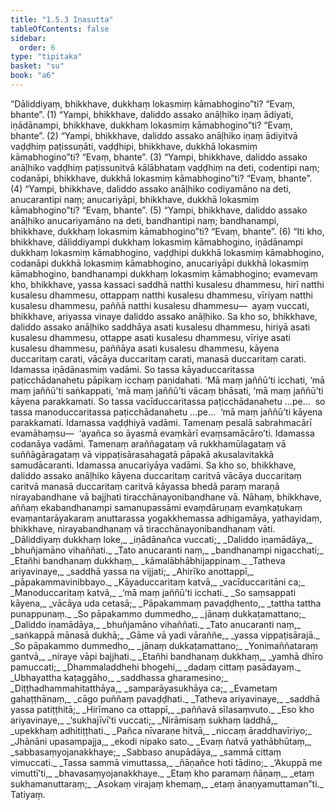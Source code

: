 ```yaml
---
title: "1.5.3 Iṇasutta"
tableOfContents: false
sidebar:
  order: 6
type: "tipitaka"
basket: "su"
book: "a6"
---
```



<DynamicBreadcrumb />

<Division number="45" book="a6" bookNo="16" page="309">

<Paragraph number="322" book="a6">
“Dāliddiyaṃ, bhikkhave, dukkhaṃ lokasmiṃ kāmabhogino”ti? “Evaṃ, bhante”. (1)
</Paragraph>

<Paragraph number="323" book="a6">
“Yampi, bhikkhave, daliddo assako anāḷhiko iṇaṃ ādiyati, iṇādānampi, bhikkhave, dukkhaṃ lokasmiṃ kāmabhogino”ti? “Evaṃ, bhante”. (2)
</Paragraph>

<Paragraph number="324" book="a6">
“Yampi, bhikkhave, daliddo assako anāḷhiko iṇaṃ ādiyitvā vaḍḍhiṃ paṭissuṇāti, vaḍḍhipi, bhikkhave, dukkhā lokasmiṃ kāmabhogino”ti? “Evaṃ, bhante”. (3)
</Paragraph>

<Paragraph number="325" book="a6">
“Yampi, bhikkhave, daliddo assako anāḷhiko vaḍḍhiṃ paṭissuṇitvā kālābhataṃ vaḍḍhiṃ na deti, codentipi naṃ; codanāpi, bhikkhave, dukkhā lokasmiṃ kāmabhogino”ti? “Evaṃ, bhante”. (4)
</Paragraph>

<Paragraph number="326" book="a6">
“Yampi, bhikkhave, daliddo assako anāḷhiko codiyamāno na deti, anucarantipi naṃ; anucariyāpi, bhikkhave, dukkhā lokasmiṃ kāmabhogino”ti? “Evaṃ, bhante”. (5)
</Paragraph>

<Paragraph number="327" book="a6">
“Yampi, bhikkhave, daliddo assako anāḷhiko anucariyamāno na deti, bandhantipi naṃ; bandhanampi, bhikkhave, dukkhaṃ lokasmiṃ kāmabhogino”ti? “Evaṃ, bhante”. (6)
</Paragraph>

<Paragraph number="328" book="a6">
“Iti kho, bhikkhave, dāliddiyampi dukkhaṃ lokasmiṃ kāmabhogino, iṇādānampi dukkhaṃ lokasmiṃ kāmabhogino, vaḍḍhipi dukkhā lokasmiṃ kāmabhogino, codanāpi dukkhā lokasmiṃ kāmabhogino, anucariyāpi dukkhā lokasmiṃ kāmabhogino, bandhanampi dukkhaṃ lokasmiṃ kāmabhogino; evamevaṃ kho, bhikkhave, yassa kassaci saddhā natthi kusalesu dhammesu, hirī natthi kusalesu dhammesu, ottappaṃ natthi kusalesu dhammesu, vīriyaṃ natthi kusalesu dhammesu, paññā natthi kusalesu dhammesu—  ayaṃ vuccati, bhikkhave, ariyassa vinaye daliddo assako anāḷhiko.
</Paragraph>

<Paragraph number="329" book="a6">
Sa kho so, bhikkhave, daliddo assako anāḷhiko saddhāya asati kusalesu dhammesu, hiriyā asati kusalesu dhammesu, ottappe asati kusalesu dhammesu, vīriye asati kusalesu dhammesu, paññāya asati kusalesu dhammesu, kāyena duccaritaṃ carati, vācāya duccaritaṃ carati, manasā duccaritaṃ carati. Idamassa iṇādānasmiṃ vadāmi.
</Paragraph>

<Paragraph number="330" book="a6">
So tassa kāyaduccaritassa paṭicchādanahetu pāpikaṃ icchaṃ paṇidahati. ‘Mā maṃ jaññū’ti icchati, ‘mā maṃ jaññū’ti saṅkappati, ‘mā maṃ jaññū’ti vācaṃ bhāsati, ‘mā maṃ jaññū’ti kāyena parakkamati. So tassa vacīduccaritassa paṭicchādanahetu …pe…  so tassa manoduccaritassa paṭicchādanahetu …pe…  ‘mā maṃ jaññū’ti kāyena parakkamati. Idamassa vaḍḍhiyā vadāmi.
</Paragraph>

<Paragraph number="331" book="a6">
Tamenaṃ pesalā sabrahmacārī evamāhaṃsu—  ‘ayañca so āyasmā evaṃkārī evaṃsamācāro’ti. Idamassa codanāya vadāmi.
</Paragraph>

<Paragraph number="332" book="a6">
Tamenaṃ araññagataṃ vā rukkhamūlagataṃ vā suññāgāragataṃ vā vippaṭisārasahagatā pāpakā akusalavitakkā samudācaranti. Idamassa anucariyāya vadāmi.
</Paragraph>

<Paragraph number="333" book="a6">
Sa kho so, bhikkhave, daliddo assako anāḷhiko kāyena duccaritaṃ caritvā vācāya duccaritaṃ caritvā manasā duccaritaṃ caritvā kāyassa bhedā paraṃ maraṇā nirayabandhane vā bajjhati tiracchānayonibandhane vā. Nāhaṃ, bhikkhave, aññaṃ ekabandhanampi samanupassāmi evaṃdāruṇaṃ evaṃkaṭukaṃ evaṃantarāyakaraṃ anuttarassa yogakkhemassa adhigamāya, yathayidaṃ, bhikkhave, nirayabandhanaṃ vā tiracchānayonibandhanaṃ vāti.
</Paragraph>

<Paragraph number="334" type="verses" book="a6">
_Dāliddiyaṃ dukkhaṃ loke,_  
_iṇādānañca vuccati;_  
_Daliddo iṇamādāya,_  
_bhuñjamāno vihaññati._  

</Paragraph>

<Paragraph number="335" type="verses" book="a6">
_Tato anucaranti naṃ,_  
_bandhanampi nigacchati;_  
_Etañhi bandhanaṃ dukkhaṃ,_  
_kāmalābhābhijappinaṃ._  

</Paragraph>

<Paragraph number="336" type="verses" book="a6">
_Tatheva ariyavinaye,_  
_saddhā yassa na vijjati;_  
_Ahirīko anottappī,_  
_pāpakammavinibbayo._  

</Paragraph>

<Paragraph number="337" type="verses" book="a6">
_Kāyaduccaritaṃ katvā,_  
_vacīduccaritāni ca;_  
_Manoduccaritaṃ katvā,_  
_‘mā maṃ jaññū’ti icchati._  

</Paragraph>

<Paragraph number="338" type="verses" book="a6">
_So saṃsappati kāyena,_  
_vācāya uda cetasā;_  
_Pāpakammaṃ pavaḍḍhento,_  
_tattha tattha punappunaṃ._  

</Paragraph>

<Paragraph number="339" type="verses" book="a6">
_So pāpakammo dummedho,_  
_jānaṃ dukkaṭamattano;_  
_Daliddo iṇamādāya,_  
_bhuñjamāno vihaññati._  

</Paragraph>

<Paragraph number="340" type="verses" book="a6">
_Tato anucaranti naṃ,_  
_saṅkappā mānasā dukhā;_  
_Gāme vā yadi vāraññe,_  
_yassa vippaṭisārajā._  

</Paragraph>

<Paragraph number="341" type="verses" book="a6">
_So pāpakammo dummedho,_  
_jānaṃ dukkaṭamattano;_  
_Yonimaññataraṃ gantvā,_  
_niraye vāpi bajjhati._  

</Paragraph>

<Paragraph number="342" type="verses" book="a6">
_Etañhi bandhanaṃ dukkhaṃ,_  
_yamhā dhīro pamuccati;_  
_Dhammaladdhehi bhogehi,_  
_dadaṃ cittaṃ pasādayaṃ._  

</Paragraph>

<Paragraph number="343" type="verses" book="a6">
_Ubhayattha kaṭaggāho,_  
_saddhassa gharamesino;_  
_Diṭṭhadhammahitatthāya,_  
_samparāyasukhāya ca;_  
_Evametaṃ gahaṭṭhānaṃ,_  
_cāgo puññaṃ pavaḍḍhati._  

</Paragraph>

<Paragraph number="344" type="verses" book="a6">
_Tatheva ariyavinaye,_  
_saddhā yassa patiṭṭhitā;_  
_Hirīmano ca ottappī,_  
_paññavā sīlasaṃvuto._  

</Paragraph>

<Paragraph number="345" type="verses" book="a6">
_Eso kho ariyavinaye,_  
_‘sukhajīvī’ti vuccati;_  
_Nirāmisaṃ sukhaṃ laddhā,_  
_upekkhaṃ adhitiṭṭhati._  

</Paragraph>

<Paragraph number="346" type="verses" book="a6">
_Pañca nīvaraṇe hitvā,_  
_niccaṃ āraddhavīriyo;_  
_Jhānāni upasampajja,_  
_ekodi nipako sato._  

</Paragraph>

<Paragraph number="347" type="verses" book="a6">
_Evaṃ ñatvā yathābhūtaṃ,_  
_sabbasaṃyojanakkhaye;_  
_Sabbaso anupādāya,_  
_sammā cittaṃ vimuccati._  

</Paragraph>

<Paragraph number="348" type="verses" book="a6">
_Tassa sammā vimuttassa,_  
_ñāṇañce hoti tādino;_  
_‘Akuppā me vimuttī’ti,_  
_bhavasaṃyojanakkhaye._  

</Paragraph>

<Paragraph number="349" type="verses" book="a6">
_Etaṃ kho paramaṃ ñāṇaṃ,_  
_etaṃ sukhamanuttaraṃ;_  
_Asokaṃ virajaṃ khemaṃ,_  
_etaṃ ānaṇyamuttaman”ti._  


</Paragraph>
</Division>

<Paragraph number="350" type="center" book="a6">
Tatiyaṃ.
</Paragraph>